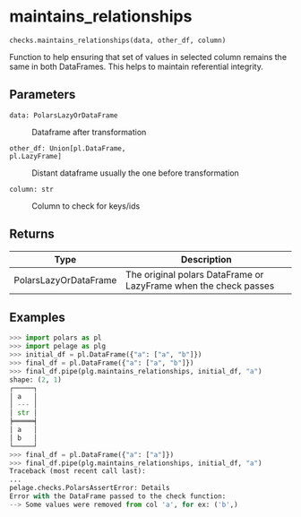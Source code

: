 # maintains_relationships { #pelage.checks.maintains_relationships }

`checks.maintains_relationships(data, other_df, column)`

Function to help ensuring that set of values in selected column remains  the
    same in both DataFrames. This helps to maintain referential integrity.

## Parameters

<code><span class="parameter-name">data</span><span class="parameter-annotation-sep">:</span> <span class="parameter-annotation">PolarsLazyOrDataFrame</span></code>

:   Dataframe after transformation

<code><span class="parameter-name">other_df</span><span class="parameter-annotation-sep">:</span> <span class="parameter-annotation">Union\[pl.DataFrame, pl.LazyFrame\]</span></code>

:   Distant dataframe usually the one before transformation

<code><span class="parameter-name">column</span><span class="parameter-annotation-sep">:</span> <span class="parameter-annotation">str</span></code>

:   Column to check for keys/ids

## Returns

| Type                  | Description                                                      |
|-----------------------|------------------------------------------------------------------|
| PolarsLazyOrDataFrame | The original polars DataFrame or LazyFrame when the check passes |

## Examples

```python
>>> import polars as pl
>>> import pelage as plg
>>> initial_df = pl.DataFrame({"a": ["a", "b"]})
>>> final_df = pl.DataFrame({"a": ["a", "b"]})
>>> final_df.pipe(plg.maintains_relationships, initial_df, "a")
shape: (2, 1)
┌─────┐
│ a   │
│ --- │
│ str │
╞═════╡
│ a   │
│ b   │
└─────┘
>>> final_df = pl.DataFrame({"a": ["a"]})
>>> final_df.pipe(plg.maintains_relationships, initial_df, "a")
Traceback (most recent call last):
...
pelage.checks.PolarsAssertError: Details
Error with the DataFrame passed to the check function:
--> Some values were removed from col 'a', for ex: ('b',)
```
